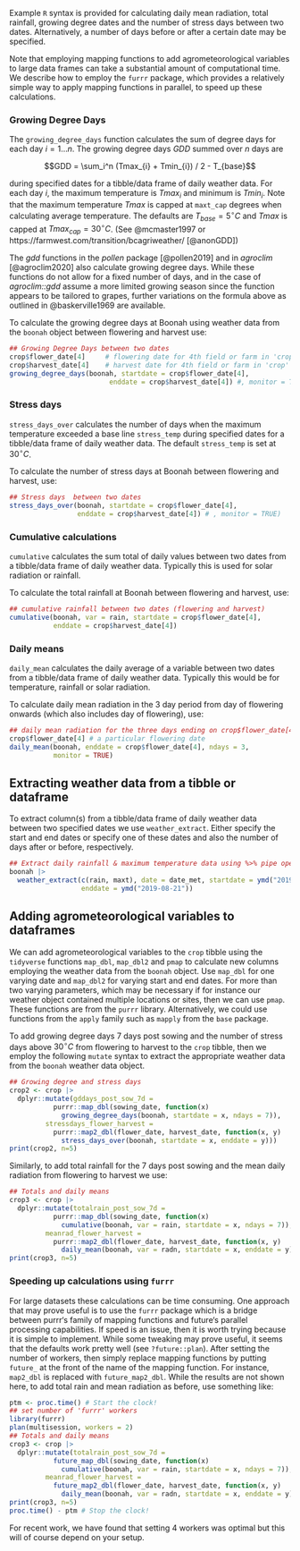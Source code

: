 Example `R` syntax is provided for calculating daily mean radiation,
total rainfall, growing degree dates and the number of stress days
between two dates. Alternatively, a number of days before or after a
certain date may be specified.

Note that employing mapping functions to add agrometeorological
variables to large data frames can take a substantial amount of
computational time. We describe how to employ the `furrr` package,
which provides a relatively simple way to apply mapping functions in
parallel, to speed up these calculations.

### Growing Degree Days

The `growing_degree_days` function calculates the sum of degree days
for each day $i = 1 \ldots n$. The growing degree days $GDD$ summed
over $n$ days are

$$GDD = \sum_i^n (Tmax_{i} + Tmin_{i}) / 2 - T_{base}$$ 

during specified dates for a tibble/data frame of daily weather
data. For each day $i$, the maximum temperature is $Tmax_{i}$ and
minimum is $Tmin_{i}$. Note that the maximum temperature $Tmax$ is
capped at `maxt_cap` degrees when calculating average temperature. The
defaults are $T_{base} = 5^{\circ}C$ and $Tmax$ is capped at
$Tmax_{cap} = 30^{\circ}C$. (See @mcmaster1997 or
 https://farmwest.com/transition/bcagriweather/ [@anonGDD])

The *gdd* functions in the *pollen* package [@pollen2019] and in
*agroclim* [@agroclim2020] also calculate growing degree days. While
these functions do not allow for a fixed number of days, and in the
case of *agroclim::gdd* assume a more limited growing season since the
function appears to be tailored to grapes, further variations on the
formula above as outlined in @baskerville1969 are available.

To calculate the growing degree days at Boonah using weather data from
the `boonah` object between flowering and harvest use:

```r
## Growing Degree Days between two dates
crop$flower_date[4]     # flowering date for 4th field or farm in 'crop'
crop$harvest_date[4]    # harvest date for 4th field or farm in 'crop'
growing_degree_days(boonah, startdate = crop$flower_date[4],
                         enddate = crop$harvest_date[4]) #, monitor = TRUE)
```

### Stress days

`stress_days_over` calculates the number of days when the maximum
temperature exceeded a base line `stress_temp` during specified dates
for a tibble/data frame of daily weather data. The default
`stress_temp` is set at $30^{\circ}C$.

To calculate the number of stress days at Boonah between flowering and
harvest, use:

```r
## Stress days  between two dates
stress_days_over(boonah, startdate = crop$flower_date[4],
                 enddate = crop$harvest_date[4]) # , monitor = TRUE)
```

### Cumulative calculations

`cumulative` calculates the sum total of daily values between two
dates from a tibble/data frame of daily weather data. Typically this
is used for solar radiation or rainfall.

To calculate the total rainfall at Boonah between flowering and
harvest, use:

```r
## cumulative rainfall between two dates (flowering and harvest)
cumulative(boonah, var = rain, startdate = crop$flower_date[4],
           enddate = crop$harvest_date[4])
```

### Daily means

`daily_mean` calculates the daily average of a variable between two
dates from a tibble/data frame of daily weather data. Typically this
would be for temperature, rainfall or solar radiation.

To calculate daily mean radiation in the 3 day period from day of
flowering onwards (which also includes day of flowering), use:

```r
## daily mean radiation for the three days ending on crop$flower_date[4]
crop$flower_date[4] # a particular flowering date
daily_mean(boonah, enddate = crop$flower_date[4], ndays = 3,
           monitor = TRUE)
```

## Extracting weather data from a tibble or dataframe

To extract column(s) from a tibble/data frame of daily weather data
between two specified dates we use `weather_extract`. Either specify
the start and end dates or specify one of these dates and also the
number of days after or before, respectively.

```r
## Extract daily rainfall & maximum temperature data using %>% pipe operator
boonah |>
  weather_extract(c(rain, maxt), date = date_met, startdate = ymd("2019-08-16"),
                  enddate = ymd("2019-08-21"))
```

## Adding agrometeorological variables to dataframes

We can add agrometeorological variables to the `crop` tibble using the
`tidyverse` functions `map_dbl`, `map_dbl2` and `pmap` to calculate
new columns employing the weather data from the `boonah` object. Use
`map_dbl` for one varying date and `map_dbl2` for varying start and
end dates. For more than two varying parameters, which may be
necessary if for instance our weather object contained multiple
locations or sites, then we can use `pmap`. These functions are from
the `purrr` library. Alternatively, we could use functions from the
`apply` family such as `mapply` from the `base` package.

To add growing degree days 7 days post sowing and the number of stress
days above $30^\circ C$ from flowering to harvest to the `crop`
tibble, then we employ the following `mutate` syntax to extract the
appropriate weather data from the `boonah` weather data object.

```r
## Growing degree and stress days
crop2 <- crop |>
  dplyr::mutate(gddays_post_sow_7d =
           purrr::map_dbl(sowing_date, function(x)
             growing_degree_days(boonah, startdate = x, ndays = 7)),
         stressdays_flower_harvest =
           purrr::map2_dbl(flower_date, harvest_date, function(x, y)
             stress_days_over(boonah, startdate = x, enddate = y)))
print(crop2, n=5)
```

Similarly, to add total rainfall for the 7 days post sowing and the
mean daily radiation from flowering to harvest we use:

```r
## Totals and daily means
crop3 <- crop |>
  dplyr::mutate(totalrain_post_sow_7d =
           purrr::map_dbl(sowing_date, function(x)
             cumulative(boonah, var = rain, startdate = x, ndays = 7)),
         meanrad_flower_harvest =
           purrr::map2_dbl(flower_date, harvest_date, function(x, y)
             daily_mean(boonah, var = radn, startdate = x, enddate = y)))
print(crop3, n=5)
```

### Speeding up calculations using `furrr`

For large datasets these calculations can be time consuming. One
approach that may prove useful is to use the `furrr` package which is
a bridge between purrr‘s family of mapping functions and future‘s
parallel processing capabilities. If speed is an issue, then it is
worth trying because it is simple to implement. While some tweaking
may prove useful, it seems that the defaults work pretty well (see
`?future::plan`). After setting the number of workers, then simply
replace mapping functions by putting `future_` at the front of the
name of the mapping function. For instance, `map2_dbl` is replaced
with `future_map2_dbl`. While the results are not shown here, to add
total rain and mean radiation as before, use something like:


```r
ptm <- proc.time() # Start the clock!
## set number of 'furrr' workers
library(furrr)
plan(multisession, workers = 2)
## Totals and daily means
crop3 <- crop |>
  dplyr::mutate(totalrain_post_sow_7d =
           future_map_dbl(sowing_date, function(x)
             cumulative(boonah, var = rain, startdate = x, ndays = 7)),
         meanrad_flower_harvest =
           future_map2_dbl(flower_date, harvest_date, function(x, y)
             daily_mean(boonah, var = radn, startdate = x, enddate = y)))
print(crop3, n=5)
proc.time() - ptm # Stop the clock!
```

For recent work, we have found that setting 4 workers was optimal but
this will of course depend on your setup.


